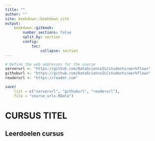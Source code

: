 ```yaml
---
title: ""
author: ""
site: bookdown::bookdown_site
output: 
    bookdown::gitbook:
        number_sections: false
        split_by: section
        config:
            toc:
                collapse: section
---
```


```r
# Define the web addresses for the course
serverurl <- "https://github.com/DataScienceILCstudents/workflows"
githuburl <- "https://github.com/DataScienceILCstudents/workflows"
readerurl <- "https://reader.com"

save(
    list = c("serverurl", "githuburl", "readerurl"), 
    file = "course_urls.RData")
```



# CURSUS TITEL

## Leerdoelen cursus

